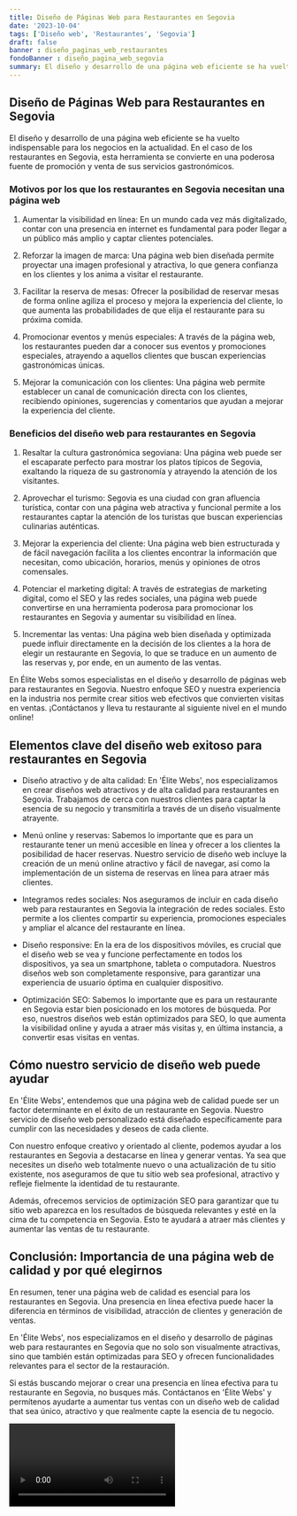 ```yaml
---
title: Diseño de Páginas Web para Restaurantes en Segovia
date: '2023-10-04'
tags: ['Diseño web', 'Restaurantes', 'Segovia']
draft: false
banner : diseño_paginas_web_restaurantes
fondoBanner : diseño_pagina_web_segovia
summary: El diseño y desarrollo de una página web eficiente se ha vuelto indispensable para los negocios en la actualidad. En el caso de los restaurantes en Segovia, esta herramienta se convierte en una poderosa fuente de promoción y venta de sus servicios gastronómicos.
---
```


## **Diseño de Páginas Web para Restaurantes en Segovia**

El diseño y desarrollo de una página web eficiente se ha vuelto indispensable para los negocios en la actualidad. En el caso de los restaurantes en Segovia, esta herramienta se convierte en una poderosa fuente de promoción y venta de sus servicios gastronómicos.

### **Motivos por los que los restaurantes en Segovia necesitan una página web**

1. Aumentar la visibilidad en línea: En un mundo cada vez más digitalizado, contar con una presencia en internet es fundamental para poder llegar a un público más amplio y captar clientes potenciales.

2. Reforzar la imagen de marca: Una página web bien diseñada permite proyectar una imagen profesional y atractiva, lo que genera confianza en los clientes y los anima a visitar el restaurante.

3. Facilitar la reserva de mesas: Ofrecer la posibilidad de reservar mesas de forma online agiliza el proceso y mejora la experiencia del cliente, lo que aumenta las probabilidades de que elija el restaurante para su próxima comida.

4. Promocionar eventos y menús especiales: A través de la página web, los restaurantes pueden dar a conocer sus eventos y promociones especiales, atrayendo a aquellos clientes que buscan experiencias gastronómicas únicas.

5. Mejorar la comunicación con los clientes: Una página web permite establecer un canal de comunicación directa con los clientes, recibiendo opiniones, sugerencias y comentarios que ayudan a mejorar la experiencia del cliente.

### **Beneficios del diseño web para restaurantes en Segovia**

1. Resaltar la cultura gastronómica segoviana: Una página web puede ser el escaparate perfecto para mostrar los platos típicos de Segovia, exaltando la riqueza de su gastronomía y atrayendo la atención de los visitantes.

2. Aprovechar el turismo: Segovia es una ciudad con gran afluencia turística, contar con una página web atractiva y funcional permite a los restaurantes captar la atención de los turistas que buscan experiencias culinarias auténticas.

3. Mejorar la experiencia del cliente: Una página web bien estructurada y de fácil navegación facilita a los clientes encontrar la información que necesitan, como ubicación, horarios, menús y opiniones de otros comensales.

4. Potenciar el marketing digital: A través de estrategias de marketing digital, como el SEO y las redes sociales, una página web puede convertirse en una herramienta poderosa para promocionar los restaurantes en Segovia y aumentar su visibilidad en línea.

5. Incrementar las ventas: Una página web bien diseñada y optimizada puede influir directamente en la decisión de los clientes a la hora de elegir un restaurante en Segovia, lo que se traduce en un aumento de las reservas y, por ende, en un aumento de las ventas.

En Élite Webs somos especialistas en el diseño y desarrollo de páginas web para restaurantes en Segovia. Nuestro enfoque SEO y nuestra experiencia en la industria nos permite crear sitios web efectivos que convierten visitas en ventas. ¡Contáctanos y lleva tu restaurante al siguiente nivel en el mundo online!

<GifSeo />

<Cta />

## Elementos clave del diseño web exitoso para restaurantes en Segovia

- Diseño atractivo y de alta calidad: En 'Élite Webs', nos especializamos en crear diseños web atractivos y de alta calidad para restaurantes en Segovia. Trabajamos de cerca con nuestros clientes para captar la esencia de su negocio y transmitirla a través de un diseño visualmente atrayente.

- Menú online y reservas: Sabemos lo importante que es para un restaurante tener un menú accesible en línea y ofrecer a los clientes la posibilidad de hacer reservas. Nuestro servicio de diseño web incluye la creación de un menú online atractivo y fácil de navegar, así como la implementación de un sistema de reservas en línea para atraer más clientes.

- Integramos redes sociales: Nos aseguramos de incluir en cada diseño web para restaurantes en Segovia la integración de redes sociales. Esto permite a los clientes compartir su experiencia, promociones especiales y ampliar el alcance del restaurante en línea.

- Diseño responsive: En la era de los dispositivos móviles, es crucial que el diseño web se vea y funcione perfectamente en todos los dispositivos, ya sea un smartphone, tableta o computadora. Nuestros diseños web son completamente responsive, para garantizar una experiencia de usuario óptima en cualquier dispositivo.

- Optimización SEO: Sabemos lo importante que es para un restaurante en Segovia estar bien posicionado en los motores de búsqueda. Por eso, nuestros diseños web están optimizados para SEO, lo que aumenta la visibilidad online y ayuda a atraer más visitas y, en última instancia, a convertir esas visitas en ventas.

## Cómo nuestro servicio de diseño web puede ayudar

En 'Élite Webs', entendemos que una página web de calidad puede ser un factor determinante en el éxito de un restaurante en Segovia. Nuestro servicio de diseño web personalizado está diseñado específicamente para cumplir con las necesidades y deseos de cada cliente.

Con nuestro enfoque creativo y orientado al cliente, podemos ayudar a los restaurantes en Segovia a destacarse en línea y generar ventas. Ya sea que necesites un diseño web totalmente nuevo o una actualización de tu sitio existente, nos aseguramos de que tu sitio web sea profesional, atractivo y refleje fielmente la identidad de tu restaurante.

Además, ofrecemos servicios de optimización SEO para garantizar que tu sitio web aparezca en los resultados de búsqueda relevantes y esté en la cima de tu competencia en Segovia. Esto te ayudará a atraer más clientes y aumentar las ventas de tu restaurante.

## Conclusión: Importancia de una página web de calidad y por qué elegirnos

En resumen, tener una página web de calidad es esencial para los restaurantes en Segovia. Una presencia en línea efectiva puede hacer la diferencia en términos de visibilidad, atracción de clientes y generación de ventas.

En 'Élite Webs', nos especializamos en el diseño y desarrollo de páginas web para restaurantes en Segovia que no solo son visualmente atractivas, sino que también están optimizadas para SEO y ofrecen funcionalidades relevantes para el sector de la restauración.

Si estás buscando mejorar o crear una presencia en línea efectiva para tu restaurante en Segovia, no busques más. Contáctanos en 'Élite Webs' y permítenos ayudarte a aumentar tus ventas con un diseño web de calidad that sea único, atractivo y que realmente capte la esencia de tu negocio.

<Video />

<CtaBot job='Restaurantes' city='Segovia'/>

<Gmaps query='Segovia+españa+maps' />